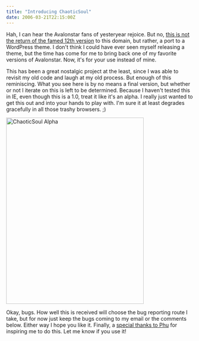 ```yaml
---
title: "Introducing ChaoticSoul"
date: 2006-03-21T22:15:00Z
---
```


Hah, I can hear the Avalonstar fans of yesteryear rejoice. But no, [this is not the return of the famed 12th version][1] to this domain, but rather, a port to a WordPress theme. I don't think I could have ever seen myself releasing a theme, but the time has come for me to bring back one of my favorite versions of Avalonstar. Now, it's for your use instead of mine.

This has been a great nostalgic project at the least, since I was able to revisit my old code and laugh at my old process. But enough of this reminiscing. What you see here is by no means a final version, but whether or not I iterate on this is left to be determined. Because I haven't tested this in IE, even though this is a 1.0, treat it like it's an alpha. I really just wanted to get this out and into your hands to play with. I'm sure it at least degrades gracefully in all those trashy browsers. ;)

[<img src="http://farm1.static.flickr.com/44/116273084_c3b148e69e.jpg" width="370" height="500" alt="ChaoticSoul Alpha" />][2]

Okay, bugs. How well this is received will choose the bug reporting route I take, but for now just keep the bugs coming to my email or the comments below. Either way I hope you like it. Finally, a [special thanks to Phu][3] for inspiring me to do this. Let me know if you use it!

[1]: http://web.archive.org/web/20021114132316/www.avalonstar.net/indexmain.php
[2]: http://www.flickr.com/photos/avalonstar/116273084/ "ChaoticSoul Alpha by Bryan Veloso, on Flickr"
[3]: http://ifelse.co.uk/archives/2006/02/21/a-theme-a-day/
